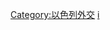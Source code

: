 {{Commonscat|Bilateral relations of Israel}}

[[Category:以色列外交|Category:以色列外交]]
[[Category:各国双边关系|i]]